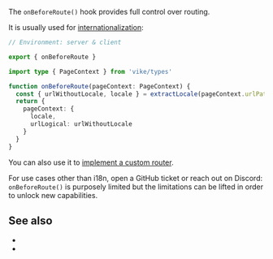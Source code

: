 
<ConfigSpec
  env="client, server"
  global
/>

The `onBeforeRoute()` hook provides full control over routing.

It is usually used for [internationalization](/i18n):

```ts
// Environment: server & client

export { onBeforeRoute }

import type { PageContext } from 'vike/types'

function onBeforeRoute(pageContext: PageContext) {
  const { urlWithoutLocale, locale } = extractLocale(pageContext.urlPathname)
  return {
    pageContext: {
      locale,
      urlLogical: urlWithoutLocale
    }
  }
}
```

You can also use it to [implement a custom router](https://github.com/vikejs/vike/issues/140).

<Warning>For use cases other than i18n, open a GitHub ticket or reach out on Discord: `onBeforeRoute()` is purposely limited but the limitations can be lifted in order to unlock new capabilities.</Warning>


## See also

- <Link href="/routing" />
- <Link href="/hooks" />
